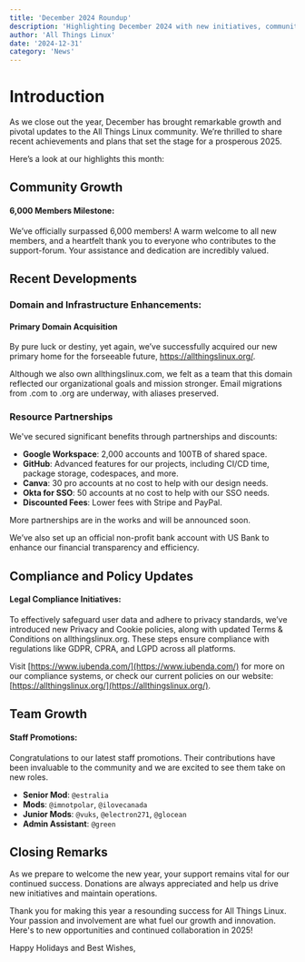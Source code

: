 ```yaml
---
title: 'December 2024 Roundup'
description: 'Highlighting December 2024 with new initiatives, community growth, and compliance updates as we enter the holiday season.'
author: 'All Things Linux'
date: '2024-12-31'
category: 'News'
---
```


# Introduction

As we close out the year, December has brought remarkable growth and pivotal updates to the All Things Linux community. We’re thrilled to share recent achievements and plans that set the stage for a prosperous 2025.

Here’s a look at our highlights this month:

## Community Growth

#### 6,000 Members Milestone:

We’ve officially surpassed 6,000 members! A warm welcome to all new members, and a heartfelt thank you to everyone who contributes to the ⁠support-forum. Your assistance and dedication are incredibly valued.

## Recent Developments

### Domain and Infrastructure Enhancements:

#### Primary Domain Acquisition

By pure luck or destiny, yet again, we’ve successfully acquired our new primary home for the forseeable future, https://allthingslinux.org/.

Although we also own allthingslinux.com, we felt as a team that this domain reflected our organizational goals and mission stronger. Email migrations from .com to .org are underway, with aliases preserved.

### Resource Partnerships

We've secured significant benefits through partnerships and discounts:

- **Google Workspace**: 2,000 accounts and 100TB of shared space.
- **GitHub**: Advanced features for our projects, including CI/CD time, package storage, codespaces, and more.
- **Canva**: 30 pro accounts at no cost to help with our design needs.
- **Okta for SSO**: 50 accounts at no cost to help with our SSO needs.
- **Discounted Fees**: Lower fees with Stripe and PayPal.

More partnerships are in the works and will be announced soon.

We’ve also set up an official non-profit bank account with US Bank to enhance our financial transparency and efficiency.

## Compliance and Policy Updates

#### Legal Compliance Initiatives:

To effectively safeguard user data and adhere to privacy standards, we’ve introduced new Privacy and Cookie policies, along with updated Terms & Conditions on allthingslinux.org. These steps ensure compliance with regulations like GDPR, CPRA, and LGPD across all platforms.

Visit [https://www.iubenda.com/](https://www.iubenda.com/) for more on our compliance systems, or check our current policies on our website: [https://allthingslinux.org/](https://allthingslinux.org/).

## Team Growth

#### Staff Promotions:

Congratulations to our latest staff promotions. Their contributions have been invaluable to the community and we are excited to see them take on new roles.

- **Senior Mod**: `@estralia`
- **Mods**: `@imnotpolar`, `@ilovecanada`
- **Junior Mods**: `@vuks`, `@electron271`, `@glocean`
- **Admin Assistant**: `@green`

## Closing Remarks

As we prepare to welcome the new year, your support remains vital for our continued success. Donations are always appreciated and help us drive new initiatives and maintain operations.

Thank you for making this year a resounding success for All Things Linux. Your passion and involvement are what fuel our growth and innovation. Here's to new opportunities and continued collaboration in 2025!

Happy Holidays and Best Wishes,
